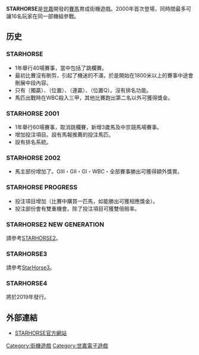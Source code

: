 {{unreferenced|time=2008-3-29}}

{{NoteTA
| G1 = Games
| G2 = Sega
}}

'''STARHORSE'''是[[世嘉|世嘉]]開發的[[賽馬|賽馬]]育成街機遊戲。2000年首次登場，同時間最多可讓16名玩家在同一部機組參戰。

== 历史 ==
=== STARHORSE ===
*1年舉行40場賽事，當中包括了跳欄賽。
*最初比賽沒有刪剪，引起了機迷的不滿，於是開始在1800米以上的賽事中途會刪展中段內容。
*只有{{lang|ja|単勝}}（獨贏）、{{lang|ja|複勝}}（位置）、{{lang|ja|馬連}}（連贏）、{{lang|ja|ワイド}}（位置Q）。沒有排名功能。
*馬匹出戰時在WBC殺入三甲，其他比賽跑出第二名以外可獲得獎金。

=== STARHORSE 2001 ===
*1年舉行60場賽事，取消跳欄賽，新增3歲馬及中京競馬場賽事。
*增加{{lang|ja|ライド}}投注項目。設有馬報推薦的投注馬匹。
*設有排名系統。

=== STARHORSE 2002 ===
*馬主部份增加了{{lang|ja|ラリー}}。GIII・GII・GI・WBC・全部賽事勝出可獲得額外獎賞。

=== STARHORSE PROGRESS ===
*投注項目增加{{lang|ja|サイド}}（比賽中購買一匹馬，如能勝出可獲相應獎金）。
*投注部份會有雙重機會。除了{{lang|ja|サイド}}投注項目可獲雙倍賠率。

=== STARHORSE2 NEW GENERATION===
請參考[[STARHORSE2|STARHORSE2]]。

=== STARHORSE3 ===
請參考[[StarHorse3|StarHorse3]]。

=== STARHORSE4 ===
將於2019年發行。

== 外部連結 ==
*{{ja}} [http://www.segastarhorse.com/ STARHORSE官方網站]{{Wayback|url=http://www.segastarhorse.com/ |date=20081118173833 }}

{{世嘉飒美控股系列}}

[[Category:街機遊戲|Category:街機遊戲]]
[[Category:世嘉電子遊戲|Category:世嘉電子遊戲]]